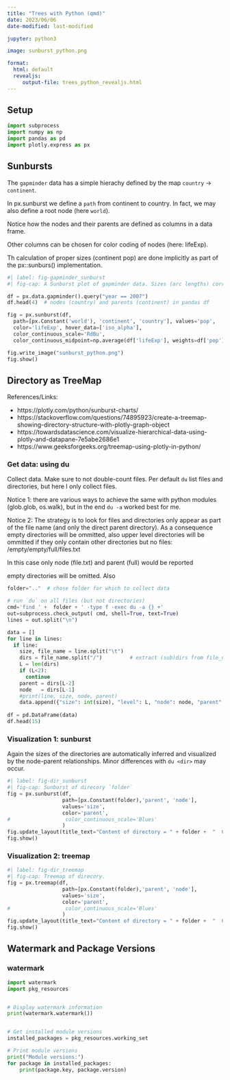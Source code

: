 ```yaml
---
title: "Trees with Python (qmd)"
date: 2023/06/06
date-modified: last-modified

jupyter: python3

image: sunburst_python.png

format:
  html: default
  revealjs:
     output-file: trees_python_revealjs.html  
---
```


## Setup

```python
import subprocess
import numpy as np
import pandas as pd
import plotly.express as px
```

## Sunbursts

The `gapminder` data has a simple hierachy defined by the map `country` $\to$ `continent`.

In px.sunburst we define a `path` from continent to country. In fact, we may also define a root node (here `world`).

Notice how the nodes and their parents are defined as columns in a data frame.

Other columns can be chosen for color coding of nodes (here: lifeExp).

Th calculation of proper sizes (continent pop) are done implicitly as part of the px::sunburs() implementation.

```python
#| label: fig-gapminder_sunburst
#| fig-cap: A Sunburst plot of gapminder data. Sizes (arc lengths) correspond to population sizes of countries aand continents. Colours encode life expectancy (lifeExp) relative to the weighted global average.

df = px.data.gapminder().query("year == 2007")
df.head(4)  # nodes (country) and parents (continent) in pandas df

fig = px.sunburst(df, 
  path=[px.Constant('world'), 'continent', 'country'], values='pop',
  color='lifeExp', hover_data=['iso_alpha'],
  color_continuous_scale='RdBu',
  color_continuous_midpoint=np.average(df['lifeExp'], weights=df['pop']))

fig.write_image("sunburst_python.png")
fig.show()


```

## Directory as TreeMap

References/Links:

-   https://plotly.com/python/sunburst-charts/
-   https://stackoverflow.com/questions/74895923/create-a-treemap-showing-directory-structure-with-plotly-graph-object
-   https://towardsdatascience.com/visualize-hierarchical-data-using-plotly-and-datapane-7e5abe2686e1
-   https://www.geeksforgeeks.org/treemap-using-plotly-in-python/

### Get data: using du

Collect data. Make sure to not double-count files. Per default `du` list files and directories, but here I only collect files.

Notice 1: there are various ways to achieve the same with python modules (glob.glob, os.walk), but in the end `du -a` worked best for me.

Notice 2: The strategy is to look for files and directories only appear as part of the file name (and only the direct parent directory). As a consequence empty directories will be ommitted, also upper level directories will be ommitted if they only contain other directories but no files: /empty/empty/full/files.txt

In this case only node (file.txt) and parent (full) would be reported

empty directories will be omitted. Also

```python
folder=".."  # chose folder for which to collect data

# run `du` on all files (but not directories)
cmd='find ' +  folder + ' -type f -exec du -a {} +'
out=subprocess.check_output( cmd, shell=True, text=True)
lines = out.split("\n")

data = []
for line in lines:
  if line:
    size, file_name = line.split("\t")
    dirs = file_name.split("/")         # extract (sub)dirs from file_name
    L = len(dirs)
    if (L<2):
      continue
    parent = dirs[L-2]
    node   = dirs[L-1] 
    #print(line, size, node, parent)
    data.append({"size": int(size), "level": L, "node": node, "parent": parent})
 
df = pd.DataFrame(data)
df.head(15)
```

### Visualization 1: sunburst

Again the sizes of the directories are automatically inferred and visualized by the node-parent relationships. Minor differences with `du <dir>` may occur.

```python
#| label: fig-dir_sunburst
#| fig-cap: Sunburst of direcory `folder`
fig = px.sunburst(df, 
                  path=[px.Constant(folder),'parent', 'node'], 
                  values='size', 
                  color='parent',
#                  color_continuous_scale='Blues'
                  )
fig.update_layout(title_text="Content of directory = " + folder +  "  Command: " + cmd, font_size=10)
fig.show()
```

### Visualization 2: treemap

```python
#| label: fig-dir_treemap
#| fig-cap: Treemap of direcory.
fig = px.treemap(df, 
                  path=[px.Constant(folder),'parent', 'node'], 
                  values='size', 
                  color='parent',
#                  color_continuous_scale='Blues'
                  )
fig.update_layout(title_text="Content of directory = " + folder +  "  Command: " + cmd, font_size=10)
fig.show()
```

## Watermark and Package Versions

::: {.callout-tip collapse="true"}
### watermark

```python
import watermark
import pkg_resources


# Display watermark information
print(watermark.watermark())


# Get installed module versions
installed_packages = pkg_resources.working_set

# Print module versions
print("Module versions:")
for package in installed_packages:
    print(package.key, package.version)
```
:::
